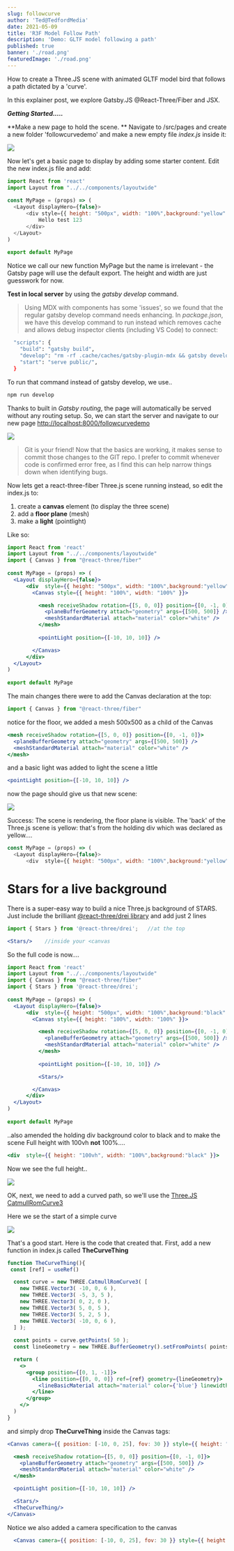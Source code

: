 ```yaml
---
slug: followcurve
author: 'Ted@TedfordMedia'
date: 2021-05-09
title: 'R3F Model Follow Path'
description: 'Demo: GLTF model following a path'
published: true
banner: './road.png'
featuredImage: './road.png' 
---
```

 
How to create a Three.JS scene with animated GLTF model bird that follows a path dictated by a 'curve'.  

In this explainer post, we explore Gatsby.JS @React-Three/Fiber and JSX.

__***Getting Started.....***__

**Make a new page to hold the scene.  **
Navigate to /src/pages and create a new folder 'followcurvedemo' and make a new empty file  *index.js* inside it:


![](makefolder.png)

Now let's get a basic page to display by adding some starter content.  Edit the new index.js file and add:

```javascript
import React from 'react' 
import Layout from "../../components/layoutwide" 
  
const MyPage = (props) => (   
  <Layout displayHero={false}>    
      <div style={{ height: "500px", width: "100%",background:"yellow" }}>  
          Hello test 123
      </div> 
  </Layout> 
)
 
export default MyPage  
```  

Notice we call our new function MyPage but the name is irrelevant - the Gatsby page will use the default export.  The height and width are just guesswork for now.

**Test in local server** by using the *gatsby develop* command.  
>Using MDX with components has some 'issues', so we found that the regular gatsby develop command needs enhancing.  In *package.json*, we have this develop command to run instead which removes cache and allows debug inspector clients (including VS Code) to connect:

```bash
  "scripts": {
    "build": "gatsby build",
    "develop": "rm -rf .cache/caches/gatsby-plugin-mdx && gatsby develop --inspect",
    "start": "serve public/", 
  }
```
To run that command instead of gatsby develop, we use..
```bash
npm run develop
```  

Thanks to built in *Gatsby routing*, the page will automatically be served without any routing setup.  So, we can start the server and navigate to our new page <a target="_blank"   href='http://localhost:8000/followcurvedemo'>http://localhost:8000/followcurvedemo</a>

![](yell.png)

>Git is your friend!  Now that the basics are working, it makes sense to commit those changes to the GIT repo.  I prefer to commit whenever code is confirmed error free, as I find this can help narrow things down when identifying bugs.

Now lets get a react-three-fiber Three.js scene running instead, so edit the index.js to:
1.  create a **canvas** element (to display the three scene)
2.  add a **floor plane** (mesh)
3.  make a **light** (pointlight)

Like so:

```jsx
import React from 'react' 
import Layout from "../../components/layoutwide"  
import { Canvas } from "@react-three/fiber"
  
const MyPage = (props) => (   
  <Layout displayHero={false}>    
      <div  style={{ height: "500px", width: "100%",background:"yellow" }}>  
        <Canvas style={{ height: "100%", width: "100%" }}>

          <mesh receiveShadow rotation={[5, 0, 0]} position={[0, -1, 0]}>
            <planeBufferGeometry attach="geometry" args={[500, 500]} />
            <meshStandardMaterial attach="material" color="white" />
          </mesh>
          
          <pointLight position={[-10, 10, 10]} />

        </Canvas>
      </div> 
  </Layout> 
)
 
export default MyPage  

```

The main changes there were to add the Canvas declaration at the top:
```javascript
import { Canvas } from "@react-three/fiber" 
```

notice for the floor, we added a mesh 500x500 as a child of the Canvas
```jsx
<mesh receiveShadow rotation={[5, 0, 0]} position={[0, -1, 0]}>
  <planeBufferGeometry attach="geometry" args={[500, 500]} />
  <meshStandardMaterial attach="material" color="white" />
</mesh>

```

and a basic light was added to light the scene a little
```jsx
<pointLight position={[-10, 10, 10]} />
```

now the page should give us that new scene:

![](yell2.png)

Success: The scene is rendering, the floor plane is visible. The 'back' of the Three.js scene is yellow:  that's from the holding div which was declared as yellow....
```javascript
const MyPage = (props) => (   
  <Layout displayHero={false}>    
      <div  style={{ height: "500px", width: "100%",background:"yellow" }}>  
```

<h1>Stars for a live background</h1>

There is a super-easy way to build a nice Three.js background of STARS.  Just include the brilliant <a href="https://github.com/pmndrs/drei">@react-three/drei library</a> and add just 2 lines
```jsx
import { Stars } from '@react-three/drei';   //at the top

<Stars/>    //inside your <canvas
```

So the full code is now....

```jsx
import React from 'react' 
import Layout from "../../components/layoutwide"  
import { Canvas } from "@react-three/fiber"
import { Stars } from '@react-three/drei';
  
const MyPage = (props) => (   
  <Layout displayHero={false}>    
      <div  style={{ height: "500px", width: "100%",background:"black" }}>  
        <Canvas style={{ height: "100%", width: "100%" }}>

          <mesh receiveShadow rotation={[5, 0, 0]} position={[0, -1, 0]}>
            <planeBufferGeometry attach="geometry" args={[500, 500]} />
            <meshStandardMaterial attach="material" color="white" />
          </mesh>
          
          <pointLight position={[-10, 10, 10]} />

          <Stars/>

        </Canvas>
      </div> 
  </Layout> 
)
 
export default MyPage  
```

..also amended the holding div background color to black and to make the scene Full height with 100vh **not** 100%....

```jsx
<div  style={{ height: "100vh", width: "100%",background:"black" }}>  
```

Now we see the full height..

![](fullscr.png)

OK, next, we need to add a curved path, so we'll use the <a href="https://threejs.org/docs/#api/en/extras/curves/CatmullRomCurve3">Three.JS CatmullRomCurve3</a>

Here we se the start of a simple curve

![](blucurve.png)

That's a good start.  Here is the code that created that.  First, add a new function in index.js called **TheCurveThing**


```jsx
function TheCurveThing(){
 const [ref] = useRef() 

  const curve = new THREE.CatmullRomCurve3( [
    new THREE.Vector3( -10, 0, 6 ),
    new THREE.Vector3( -5, 3, 5 ),
    new THREE.Vector3( 0, 2, 0 ),
    new THREE.Vector3( 5, 0, 5 ),
    new THREE.Vector3( 5, 2, 5 ),
    new THREE.Vector3( -10, 0, 6 ),
  ] );
  
  const points = curve.getPoints( 50 );
  const lineGeometry = new THREE.BufferGeometry().setFromPoints( points ); 

  return (
    <> 
      <group position={[0, 1, -1]}> 
        <line position={[0, 0, 0]} ref={ref} geometry={lineGeometry}>
          <lineBasicMaterial attach="material" color={'blue'} linewidth={10} linecap={'round'} linejoin={'round'} />
        </line>  
      </group> 
    </>
  ) 
}
```

and simply drop **TheCurveThing** inside the Canvas tags:

```jsx
<Canvas camera={{ position: [-10, 0, 25], fov: 30 }} style={{ height: "100%", width: "100%" }}>

  <mesh receiveShadow rotation={[5, 0, 0]} position={[0, -1, 0]}>
    <planeBufferGeometry attach="geometry" args={[500, 500]} />
    <meshStandardMaterial attach="material" color="white" />
  </mesh>

  <pointLight position={[-10, 10, 10]} />

  <Stars/>
  <TheCurveThing/>
</Canvas> 
```

Notice we also added a camera specification to the canvas
```jsx
  <Canvas camera={{ position: [-10, 0, 25], fov: 30 }} style={{ height: "100%", width: "100%" }}>
```  



 